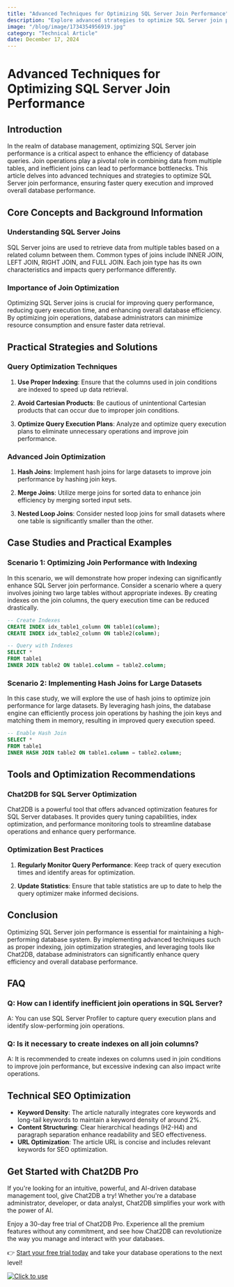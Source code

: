 ```yaml
---
title: "Advanced Techniques for Optimizing SQL Server Join Performance"
description: "Explore advanced strategies to optimize SQL Server join performance for enhanced database query efficiency."
image: "/blog/image/1734354956919.jpg"
category: "Technical Article"
date: December 17, 2024
---
```


# Advanced Techniques for Optimizing SQL Server Join Performance


<Authors date="December 17, 2024">
  <Author name="Rowan Hill" link="https://chat2db.ai" />
</Authors>

## Introduction

In the realm of database management, optimizing SQL Server join performance is a critical aspect to enhance the efficiency of database queries. Join operations play a pivotal role in combining data from multiple tables, and inefficient joins can lead to performance bottlenecks. This article delves into advanced techniques and strategies to optimize SQL Server join performance, ensuring faster query execution and improved overall database performance.

## Core Concepts and Background Information

### Understanding SQL Server Joins

SQL Server joins are used to retrieve data from multiple tables based on a related column between them. Common types of joins include INNER JOIN, LEFT JOIN, RIGHT JOIN, and FULL JOIN. Each join type has its own characteristics and impacts query performance differently.

### Importance of Join Optimization

Optimizing SQL Server joins is crucial for improving query performance, reducing query execution time, and enhancing overall database efficiency. By optimizing join operations, database administrators can minimize resource consumption and ensure faster data retrieval.

## Practical Strategies and Solutions

### Query Optimization Techniques

1. **Use Proper Indexing**: Ensure that the columns used in join conditions are indexed to speed up data retrieval.

2. **Avoid Cartesian Products**: Be cautious of unintentional Cartesian products that can occur due to improper join conditions.

3. **Optimize Query Execution Plans**: Analyze and optimize query execution plans to eliminate unnecessary operations and improve join performance.

### Advanced Join Optimization

1. **Hash Joins**: Implement hash joins for large datasets to improve join performance by hashing join keys.

2. **Merge Joins**: Utilize merge joins for sorted data to enhance join efficiency by merging sorted input sets.

3. **Nested Loop Joins**: Consider nested loop joins for small datasets where one table is significantly smaller than the other.

## Case Studies and Practical Examples

### Scenario 1: Optimizing Join Performance with Indexing

In this scenario, we will demonstrate how proper indexing can significantly enhance SQL Server join performance. Consider a scenario where a query involves joining two large tables without appropriate indexes. By creating indexes on the join columns, the query execution time can be reduced drastically.

```sql
-- Create Indexes
CREATE INDEX idx_table1_column ON table1(column);
CREATE INDEX idx_table2_column ON table2(column);

-- Query with Indexes
SELECT *
FROM table1
INNER JOIN table2 ON table1.column = table2.column;
```

### Scenario 2: Implementing Hash Joins for Large Datasets

In this case study, we will explore the use of hash joins to optimize join performance for large datasets. By leveraging hash joins, the database engine can efficiently process join operations by hashing the join keys and matching them in memory, resulting in improved query execution speed.

```sql
-- Enable Hash Join
SELECT *
FROM table1
INNER HASH JOIN table2 ON table1.column = table2.column;
```

## Tools and Optimization Recommendations

### Chat2DB for SQL Server Optimization

Chat2DB is a powerful tool that offers advanced optimization features for SQL Server databases. It provides query tuning capabilities, index optimization, and performance monitoring tools to streamline database operations and enhance query performance.

### Optimization Best Practices

1. **Regularly Monitor Query Performance**: Keep track of query execution times and identify areas for optimization.

2. **Update Statistics**: Ensure that table statistics are up to date to help the query optimizer make informed decisions.

## Conclusion

Optimizing SQL Server join performance is essential for maintaining a high-performing database system. By implementing advanced techniques such as proper indexing, join optimization strategies, and leveraging tools like Chat2DB, database administrators can significantly enhance query efficiency and overall database performance.

## FAQ

### Q: How can I identify inefficient join operations in SQL Server?

A: You can use SQL Server Profiler to capture query execution plans and identify slow-performing join operations.

### Q: Is it necessary to create indexes on all join columns?

A: It is recommended to create indexes on columns used in join conditions to improve join performance, but excessive indexing can also impact write operations.

## Technical SEO Optimization

- **Keyword Density**: The article naturally integrates core keywords and long-tail keywords to maintain a keyword density of around 2%.
- **Content Structuring**: Clear hierarchical headings (H2-H4) and paragraph separation enhance readability and SEO effectiveness.
- **URL Optimization**: The article URL is concise and includes relevant keywords for SEO optimization.


## Get Started with Chat2DB Pro

If you're looking for an intuitive, powerful, and AI-driven database management tool, give Chat2DB a try! Whether you're a database administrator, developer, or data analyst, Chat2DB simplifies your work with the power of AI.

Enjoy a 30-day free trial of Chat2DB Pro. Experience all the premium features without any commitment, and see how Chat2DB can revolutionize the way you manage and interact with your databases.

👉 [Start your free trial today](https://chat2db.ai/pricing) and take your database operations to the next level!


[![Click to use](/image/blog/bg/chat2db.jpg)](https://chat2db.ai/)
